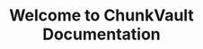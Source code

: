 ---
title: Welcome to ChunkVault Documentation
description: Get started with ChunkVault, your Minecraft world backup and viewer tool.
template: splash
hero:
  tagline: Get started with ChunkVault, your Minecraft world backup and viewer tool.
  image:
    file: ../../assets/ChunkVault-App-Icon.png
  actions:
    - text: Teller Desktop
      link: /teller/01-getting-started
      icon: laptop
      variant: primary
    - text: Vault Server
      link: /vault/01-getting-started
      icon: rocket
    - text: CommandBlock Library
      link: /commandblock/01-getting-started
      icon: document
---